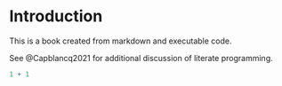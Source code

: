 # Introduction

This is a book created from markdown and executable code.

See @Capblancq2021 for additional discussion of literate programming.

```r
1 + 1
```

